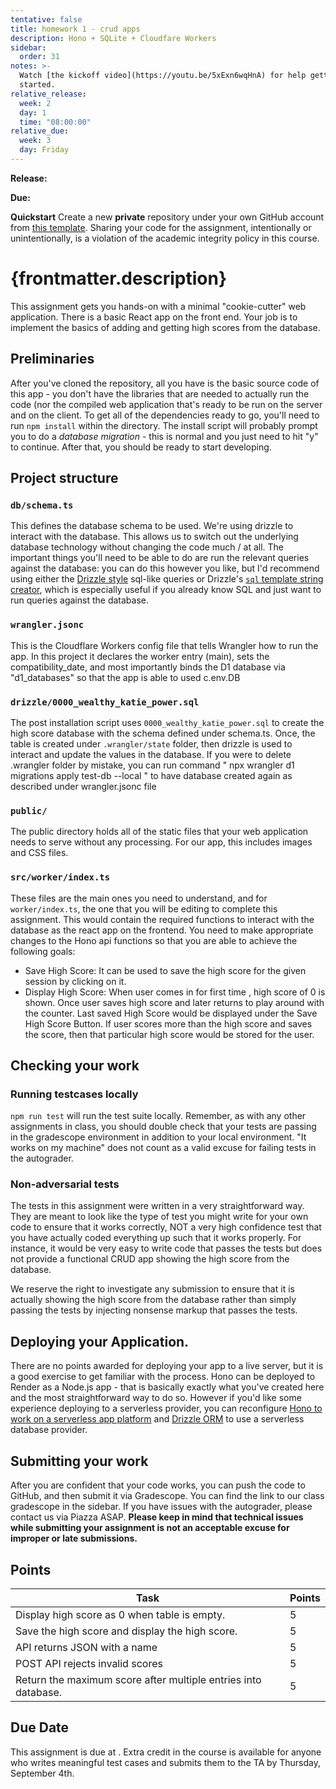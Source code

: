 ```yaml
---
tentative: false
title: homework 1 - crud apps
description: Hono + SQLite + Cloudfare Workers
sidebar:
  order: 31
notes: >-
  Watch [the kickoff video](https://youtu.be/5xExn6wqHnA) for help getting
  started.
relative_release:
  week: 2
  day: 1
  time: "08:00:00"
relative_due:
  week: 3
  day: Friday
---
```



**Release:** <DueDate relativeDate={frontmatter.relative_release}  />

**Due:** <DueDate relativeDate={frontmatter.relative_due} />

<Aside>
  <Fragment set:html={marked(frontmatter.notes)} />
</Aside>

**Quickstart** Create a new **private** repository under your own GitHub account
from [this template](https://github.com/swad-cs-uic/homework1-f25). Sharing your
code for the assignment, intentionally or unintentionally, is a violation of the
academic integrity policy in this course.

# {frontmatter.description}

This assignment gets you hands-on with a minimal "cookie-cutter" web
application. There is a basic React app on the front end. Your job is to
implement the basics of adding and getting high scores from the database.

## Preliminaries

After you've cloned the repository, all you have is the basic source code of
this app - you don't have the libraries that are needed to actually run the code
(nor the compiled web application that's ready to be run on the server and on
the client. To get all of the dependencies ready to go, you'll need to run `npm
install` within the directory. The install script will probably prompt you to do
a _database migration_ - this is normal and you just need to hit "y" to
continue. After that, you should be ready to start developing.


## Project structure

### `db/schema.ts`

This defines the database schema to be used. We're using
drizzle to interact with the database. This allows us to switch out the
underlying database technology without changing the code much / at all. The
important things you'll need to be able to do are run the relevant queries
against the database: you can do this however you like, but I'd recommend using
either the [Drizzle style](https://orm.drizzle.team/docs/overview#why-sql-like)
sql-like queries or Drizzle's [`sql` template string
creator](https://orm.drizzle.team/docs/sql#sql-template), which is especially useful
if you already know SQL and just want to run queries against the database.

### `wrangler.jsonc`

This is the Cloudflare Workers config file that tells Wrangler how to run the app.
In this project it declares the worker entry (main), sets the compatibility_date,
and most importantly binds the D1 database via "d1_databases" so that the app is able to used
c.env.DB

### `drizzle/0000_wealthy_katie_power.sql`

The post installation script uses `0000_wealthy_katie_power.sql` to create the high score database
with the schema defined under schema.ts. Once, the table is created under `.wrangler/state` folder, then
drizzle is used to interact and update the values in the database. If you were to delete .wrangler folder
by mistake, you can run command " npx wrangler d1 migrations apply test-db --local " to have database
created again as described under wrangler.jsonc file

### `public/`

The public directory holds all of the static files that your web application
needs to serve without any processing. For our app, this includes images and CSS
files.

### `src/worker/index.ts`

These files are the main ones you need to understand, and for `worker/index.ts`, the one
that you will be editing to complete this assignment. This would contain the required functions
to interact with the database as the react app on the frontend. You need to make appropriate changes
to the Hono api functions so that you are able to achieve the following goals:

- Save High Score: It can be used to save the high score for the given session by clicking on it.
- Display High Score: When user comes in for first time , high score of 0 is shown. Once user saves high score and
  later returns to play around with the counter. Last saved High Score would be displayed under the Save High Score
  Button. If user scores more than the high score and saves the score, then that particular high score would be stored
  for the user.

## Checking your work

### Running testcases locally

`npm run test` will run the test suite locally. Remember, as with any other
assignments in class, you should double check that your tests are passing in the
gradescope environment in addition to your local environment. "It works on my
machine" does not count as a valid excuse for failing tests in the autograder.

### Non-adversarial tests

The tests in this assignment were written in a very straightforward way. They
are meant to look like the type of test you might write for your own code to
ensure that it works correctly, NOT a very high confidence test that you have
actually coded everything up such that it works properly. For instance, it would
be very easy to write code that passes the tests but does not provide a
functional CRUD app showing the high score from the database.

We reserve the right to investigate any submission to ensure that it is actually
showing the high score from the database rather than simply passing the tests by
injecting nonsense markup that passes the tests.

## Deploying your Application.

There are no points awarded for deploying your app to a live server, but it is a
good exercise to get familiar with the process. Hono can be deployed to Render
as a Node.js app - that is basically exactly what you've created here and the
most straightforward way to do so. However if you'd like some experience
deploying to a serverless provider, you can reconfigure [Hono to work on a
serverless app platform](https://hono.dev/docs/concepts/web-standard) and
[Drizzle ORM](https://orm.drizzle.team/learn/tutorials) to use a serverless
database provider.

## Submitting your work

After you are confident that your code works, you can push the code to GitHub,
and then submit it via Gradescope. You can find the link to our class gradescope
in the sidebar. If you have issues with the autograder, please
contact us via Piazza ASAP. **Please keep in mind that technical issues while
submitting your assignment is not an acceptable excuse for improper or late
submissions.**

## Points

| Task                                                           | Points |
| -------------------------------------------------------------- | ------ |
| Display high score as 0 when table is empty.                   | 5      |
| Save the high score and display the high score.                | 5      |
| API returns JSON with a name                                   | 5      |
| POST API rejects invalid scores                                | 5      |
| Return the maximum score after multiple entries into database. | 5      |

## Due Date

This assignment is due at <DueDate relativeDate={frontmatter.relative_due} />. Extra
credit in the course is available for anyone who writes meaningful test cases
and submits them to the TA by Thursday, September 4th.
